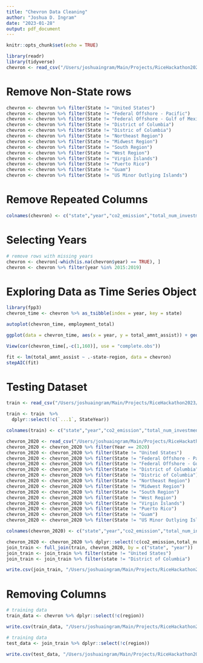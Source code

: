 ```yaml
---
title: "Chevron Data Cleaning"
author: "Joshua D. Ingram"
date: "2023-01-28"
output: pdf_document
---
```


```r
knitr::opts_chunk$set(echo = TRUE)

library(readr) 
library(tidyverse)
chevron <- read_csv("/Users/joshuaingram/Main/Projects/RiceHackathon2023/Chevron/FINAL_combined_training.csv")
```

# Remove Non-State rows

```r
chevron <- chevron %>% filter(State != "United States")
chevron <- chevron %>% filter(State != "Federal Offshore - Pacific")
chevron <- chevron %>% filter(State != "Federal Offshore - Gulf of Mexico")
chevron <- chevron %>% filter(State != "District of Columbia")
chevron <- chevron %>% filter(State != "Distric of Columbia")
chevron <- chevron %>% filter(State != "Northeast Region")
chevron <- chevron %>% filter(State != "Midwest Region")
chevron <- chevron %>% filter(State != "South Region")
chevron <- chevron %>% filter(State != "West Region")
chevron <- chevron %>% filter(State != "Virgin Islands")
chevron <- chevron %>% filter(State != "Puerto Rico")
chevron <- chevron %>% filter(State != "Guam")
chevron <- chevron %>% filter(State != "US Minor Outlying Islands")
```

# Remove Repeated Columns

```r
colnames(chevron) <- c("state","year","co2_emission","total_num_investments","total_amnt_assist","BDFDB","BDPRP","BFFDB","BFPRP","CLPRB","CLPRK","CLPRP","COPRK","EMFDB","ENPRP","GETCB","HYTCB","NCPRB","NGMPB","NGMPK","NGMPP","NUETB","PAPRB","PAPRP","REPRB","SOTCB","TEPRB","TETCB","WDEXB","WDPRB","WDTCB","WSTCB","WWPRB","WYTCB","employment_total","employment_wage_salary","employment_proprietors","employment_proprietors_farm","employment_proprietors_nonfarm","employment_farm","employment_nonfarm","employment_nonfarm_private","employment_forestry_fishing_related","employment_mining_quarrying_oil_gas","employment_utilities","employment_contrsuction","employment_manufacturing","employment_wholesale_trade","employment_retail_trade","employment_transportation_warehousing","employment_information","employment_finance_insurance","employment_real_estate_rental_leasing","employment_professional_scientific_technical","employment_management_companies","employment_administrative_support_waste_remediation","employment_educational","employment_healh_care","employment_arts_entertainment_recreation","employment_accommodation_food","employment_other_services","employment_government_gov_enterprises","employment_federal_civilian","employment_military","employment_state_local","employment_state","employment_local","gdp_all_industry_total","gdp_private_industries","gdp_agriculture_forestry_fishing_hunting","gdp_farms","gdp_forestry_fishing_related","gdp_mining_quarrying_oil_gas","gdp_oil_gas",'gdp_mining',"gdp_support_activities_mining","gdp_utlilities","gdp_construction","gdp_manufacturing","gdp_durable_goods_manufacturing","gdp_wood_product_manufacturing","gdp_nonmetallic_mineral_product_manufacturing","gdp_primary_metal_manufacturing","gdp_fabricated_metal_product_manufacturing","gdp_machinery_manufacturing","gdp_computer_electronic_manufacturing","gdp_electrical_equipment_appliance_manufacturing","gdp_vehicles_trailers_parts_manufacturing","gdp_other_transportation_equipment_manufacturing","gdp_furniture_manufacturing","gdp_miscellaneous_manufacturing","gdp_nondurable_goods_manufacturing","gdp_food_beverage_tabacco_manufacturing","gdp_textile","gdp_apparel_manufacturing","gdp_paper_manufacturing","gdp_printing","gdp_petroleum_coal_manufacturing","gdp_chemical_manufacturing","gdp_plastics_rubber_manufacturing",'gdp_wholesale_trade',"gdp_retail_trade","gdp_transportation_warehousing","gdp_air_transportation","gdp_rail_transportation","gdp_water_trasnportation","gdp_truck_transportation","gdp_ground_passenger_transportation","gdp_pipeline_transportation","gdp_other_transportation","gdp_warehousing","gdp_information","gdp_publishing_industries","gdp_motion_pictures","gdp_broadcasting","gdp_data_processing_hosting","gdp_finance_insurance_real_estate","gdp_finance_insurance","gdp_monetary_authorities","gdp_securities_contracts",'gdp_insurance_carriers',"gdp_funds_trusts",'gdp_real_estate_rental_leasing',"gdp_real_estate","gdp_rental_leasing","gdp_professional_business","gdp_professional_scientific_technical",'gdp_legal',"gdp_computer_systems_design","gdp_misc_professional_scientific","gdp_management_companies_enterprises","gdp_administrative_support_waste","gdp_administrative_support",'gdp_waste_remediation',"gdp_educational_health_social",'gdp_educational',"gdp_health_care_social","gdp_ambulatory_health",'gdp_hospitals',"gdp_nursing","gdp_social_assistance","gdp_arts_entertainment_recreation_accommodation_food","gdp_arts_entertainment_recreation","gdp_performing_arts_spectator_sports_museums","gdp_amusement_gambling","gdp_accommodation_food","gdp_accommodation","gdp_food_services",'gdp_other_services',"gdp_government_gov_enterprises",'gdp_federal_civilian',"gdp_military","gdp_state_local","gdp_natural_resources_mining","gdp_trade","gdp_transportation_utlities","gdp_manufacturing_information","gdp_goods_producing_industries","gdp_services_providing_industries","region","party_governer","party_prop_representative","party_prop_senator","median_household_income","population", "number_photovoltaic_shipments")

```

# Selecting Years

```r
# remove rows with missing years
chevron <- chevron[-which(is.na(chevron$year) == TRUE), ]
chevron <- chevron %>% filter(year %in% 2015:2019)
```

# Exploring Data as Time Series Object

```r
library(fpp3)
chevron_time <- chevron %>% as_tsibble(index = year, key = state)
```


```r
autoplot(chevron_time, employment_total)

ggplot(data = chevron_time, aes(x = year, y = total_amnt_assist)) + geom_point()

View(cor(chevron_time[,-c(1,160)], use = "complete.obs"))
```

```r
fit <- lm(total_amnt_assist ~ .-state-region, data = chevron)
stepAIC(fit)
```

# Testing Dataset

```r
train <- read_csv("/Users/joshuaingram/Main/Projects/RiceHackathon2023/Chevron/TestData/Investment_Data_2020_WIDE.csv")

train <- train  %>%
  dplyr::select(!c(`...1`, StateYear))

colnames(train) <- c("state","year","co2_emission","total_num_investments","total_amnt_assist","BDFDB","BDPRP","BFFDB","BFPRP","CLPRB","CLPRK","CLPRP","COPRK","EMFDB","ENPRP","GETCB","HYTCB","NCPRB","NGMPB","NGMPK","NGMPP","NUETB","PAPRB","PAPRP","REPRB","SOTCB","TEPRB","TETCB","WDEXB","WDPRB","WDTCB","WSTCB","WWPRB","WYTCB")

chevron_2020 <- read_csv("/Users/joshuaingram/Main/Projects/RiceHackathon2023/Chevron/FINAL_combined_training.csv")
chevron_2020 <- chevron_2020 %>% filter(Year == 2020)
chevron_2020 <- chevron_2020 %>% filter(State != "United States")
chevron_2020 <- chevron_2020 %>% filter(State != "Federal Offshore - Pacific")
chevron_2020 <- chevron_2020 %>% filter(State != "Federal Offshore - Gulf of Mexico")
chevron_2020 <- chevron_2020 %>% filter(State != "District of Columbia")
chevron_2020 <- chevron_2020 %>% filter(State != "Distric of Columbia")
chevron_2020 <- chevron_2020 %>% filter(State != "Northeast Region")
chevron_2020 <- chevron_2020 %>% filter(State != "Midwest Region")
chevron_2020 <- chevron_2020 %>% filter(State != "South Region")
chevron_2020 <- chevron_2020 %>% filter(State != "West Region")
chevron_2020 <- chevron_2020 %>% filter(State != "Virgin Islands")
chevron_2020 <- chevron_2020 %>% filter(State != "Puerto Rico")
chevron_2020 <- chevron_2020 %>% filter(State != "Guam")
chevron_2020 <- chevron_2020 %>% filter(State != "US Minor Outlying Islands")

colnames(chevron_2020) <- c("state","year","co2_emission","total_num_investments","total_amnt_assist","BDFDB","BDPRP","BFFDB","BFPRP","CLPRB","CLPRK","CLPRP","COPRK","EMFDB","ENPRP","GETCB","HYTCB","NCPRB","NGMPB","NGMPK","NGMPP","NUETB","PAPRB","PAPRP","REPRB","SOTCB","TEPRB","TETCB","WDEXB","WDPRB","WDTCB","WSTCB","WWPRB","WYTCB","employment_total","employment_wage_salary","employment_proprietors","employment_proprietors_farm","employment_proprietors_nonfarm","employment_farm","employment_nonfarm","employment_nonfarm_private","employment_forestry_fishing_related","employment_mining_quarrying_oil_gas","employment_utilities","employment_contrsuction","employment_manufacturing","employment_wholesale_trade","employment_retail_trade","employment_transportation_warehousing","employment_information","employment_finance_insurance","employment_real_estate_rental_leasing","employment_professional_scientific_technical","employment_management_companies","employment_administrative_support_waste_remediation","employment_educational","employment_healh_care","employment_arts_entertainment_recreation","employment_accommodation_food","employment_other_services","employment_government_gov_enterprises","employment_federal_civilian","employment_military","employment_state_local","employment_state","employment_local","gdp_all_industry_total","gdp_private_industries","gdp_agriculture_forestry_fishing_hunting","gdp_farms","gdp_forestry_fishing_related","gdp_mining_quarrying_oil_gas","gdp_oil_gas",'gdp_mining',"gdp_support_activities_mining","gdp_utlilities","gdp_construction","gdp_manufacturing","gdp_durable_goods_manufacturing","gdp_wood_product_manufacturing","gdp_nonmetallic_mineral_product_manufacturing","gdp_primary_metal_manufacturing","gdp_fabricated_metal_product_manufacturing","gdp_machinery_manufacturing","gdp_computer_electronic_manufacturing","gdp_electrical_equipment_appliance_manufacturing","gdp_vehicles_trailers_parts_manufacturing","gdp_other_transportation_equipment_manufacturing","gdp_furniture_manufacturing","gdp_miscellaneous_manufacturing","gdp_nondurable_goods_manufacturing","gdp_food_beverage_tabacco_manufacturing","gdp_textile","gdp_apparel_manufacturing","gdp_paper_manufacturing","gdp_printing","gdp_petroleum_coal_manufacturing","gdp_chemical_manufacturing","gdp_plastics_rubber_manufacturing",'gdp_wholesale_trade',"gdp_retail_trade","gdp_transportation_warehousing","gdp_air_transportation","gdp_rail_transportation","gdp_water_trasnportation","gdp_truck_transportation","gdp_ground_passenger_transportation","gdp_pipeline_transportation","gdp_other_transportation","gdp_warehousing","gdp_information","gdp_publishing_industries","gdp_motion_pictures","gdp_broadcasting","gdp_data_processing_hosting","gdp_finance_insurance_real_estate","gdp_finance_insurance","gdp_monetary_authorities","gdp_securities_contracts",'gdp_insurance_carriers',"gdp_funds_trusts",'gdp_real_estate_rental_leasing',"gdp_real_estate","gdp_rental_leasing","gdp_professional_business","gdp_professional_scientific_technical",'gdp_legal',"gdp_computer_systems_design","gdp_misc_professional_scientific","gdp_management_companies_enterprises","gdp_administrative_support_waste","gdp_administrative_support",'gdp_waste_remediation',"gdp_educational_health_social",'gdp_educational',"gdp_health_care_social","gdp_ambulatory_health",'gdp_hospitals',"gdp_nursing","gdp_social_assistance","gdp_arts_entertainment_recreation_accommodation_food","gdp_arts_entertainment_recreation","gdp_performing_arts_spectator_sports_museums","gdp_amusement_gambling","gdp_accommodation_food","gdp_accommodation","gdp_food_services",'gdp_other_services',"gdp_government_gov_enterprises",'gdp_federal_civilian',"gdp_military","gdp_state_local","gdp_natural_resources_mining","gdp_trade","gdp_transportation_utlities","gdp_manufacturing_information","gdp_goods_producing_industries","gdp_services_providing_industries","region","party_governer","party_prop_representative","party_prop_senator","median_household_income","population", "number_photovoltaic_shipments")
```

```r
chevron_2020 <- chevron_2020 %>% dplyr::select(!c(co2_emission,total_num_investments,total_amnt_assist,BDFDB,BDPRP,BFFDB,BFPRP,CLPRB,CLPRK,CLPRP,COPRK,EMFDB,ENPRP,GETCB,HYTCB,NCPRB,NGMPB,NGMPK,NGMPP,NUETB,PAPRB,PAPRP,REPRB,SOTCB,TEPRB,TETCB,WDEXB,WDPRB,WDTCB,WSTCB,WWPRB,WYTCB))
join_train <- full_join(train, chevron_2020, by = c("state", "year"))
join_train <- join_train %>% filter(state != "United States")
join_train <- join_train %>% filter(state != "District of Columbia")
```

```r
write.csv(join_train, "/Users/joshuaingram/Main/Projects/RiceHackathon2023/Chevron/FINAL_combined_test.csv", row.names = FALSE)
```

# Removing Columns

```r
# training data
train_data <- chevron %>% dplyr::select(!c(region))

write.csv(train_data, "/Users/joshuaingram/Main/Projects/RiceHackathon2023/Chevron/CLEAN_train.csv", row.names = FALSE)
```

```r
# training data
test_data <- join_train %>% dplyr::select(!c(region))

write.csv(test_data, "/Users/joshuaingram/Main/Projects/RiceHackathon2023/Chevron/CLEAN_test.csv", row.names = FALSE)
```
